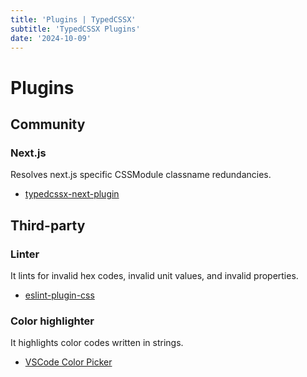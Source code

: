 ```yaml
---
title: 'Plugins | TypedCSSX'
subtitle: 'TypedCSSX Plugins'
date: '2024-10-09'
---
```


<TocBot />

# Plugins

## Community
### Next.js
Resolves next.js specific CSSModule classname redundancies.
- [typedcssx-next-plugin](https://www.npmjs.com/package/typedcssx-next-plugin)

## Third-party

### Linter
It lints for invalid hex codes, invalid unit values, and invalid properties.
- [eslint-plugin-css](https://www.npmjs.com/package/eslint-plugin-css)

### Color highlighter
It highlights color codes written in strings.
- [VSCode Color Picker](https://marketplace.visualstudio.com/items?itemName=MarkosTh09.color-picker)
